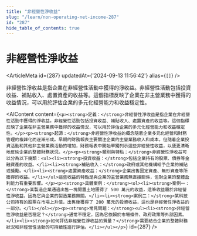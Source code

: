 ```yaml
---
title: "非經營性淨收益"
slug: "/learn/non-operating-net-income-287"
id: "287"
hide_table_of_contents: true
---
```



# 非經營性淨收益

<ArticleMeta id={287} updatedAt={'2024-09-13 11:56:42'} alias={`[]`} />
<div className='border-solid border-b border-t-0 my-4 border-[var(--ifm-color-gray-300)]' />

非經營性淨收益是指企業在非經營性活動中獲得的淨收益。非經營性活動包括投資收益、補貼收入、處置資產的收益等。這個指標反映了企業在非主營業務中獲得的收益情況，可以用於評估企業的多元化經營能力和收益穩定性。

<AIContent content={`<p><strong>定義：</strong>非經營性淨收益是指企業在非經營性活動中獲得的淨收益。非經營性活動包括投資收益、補貼收入、處置資產的收益等。這個指標反映了企業在非主營業務中獲得的收益情況，可以用於評估企業的多元化經營能力和收益穩定性。</p><p><strong>起源：</strong>非經營性淨收益的概念隨着企業多元化經營和財務管理的複雜化而逐漸形成。早期的財務報表主要關注企業的主營業務收入和成本，但隨着企業投資活動和其他非主營業務活動的增加，財務報表中開始單獨列示這些非經營性收益，以便更清晰地反映企業的整體財務狀況。</p><p><strong>類別與特點：</strong>非經營性淨收益可以分為以下幾類：<ul><li><strong>投資收益：</strong>包括企業持有的股票、債券等金融資產的收益。</li><li><strong>補貼收入：</strong>政府或其他機構給予企業的補貼或獎勵。</li><li><strong>處置資產收益：</strong>企業出售固定資產、無形資產等所獲得的收益。</li></ul>這些收益的特點是與企業的主營業務無直接關係，但對企業的整體盈利能力有重要影響。</p><p><strong>具體案例：</strong><ol><li><strong>案例一：</strong>某製造企業通過出售一塊閒置土地獲得了 500 萬元的收益，這筆收益屬於非經營性淨收益，因為它與企業的製造業務無關。</li><li><strong>案例二：</strong>某科技公司持有的股票在市場上升值，出售後獲得了 200 萬元的投資收益，這也是非經營性淨收益的一部分。</li></ol></p><p><strong>常見問題：</strong><ul><li><strong>非經營性淨收益是否穩定？</strong>通常不穩定，因為它依賴於市場條件、政府政策等外部因素。</li><li><strong>如何評估非經營性淨收益的質量？</strong>需要結合企業的整體財務狀況和非經營性活動的可持續性進行評估。</li></ul></p>`} id={287} />
